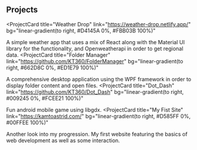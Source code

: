 ## Projects

<ProjectCard
  title="Weather Drop"
  link="https://weather-drop.netlify.app/"
  bg="linear-gradient(to right, #D4145A 0%, #FBB03B 100%)"
>
  A simple weather app that uses a mix of React along with the Material UI library for the functionality, and Openweatherapi in order to get regional data.
</ProjectCard>
<ProjectCard
  title="Folder Manager"
  link="https://github.com/KT360/FolderManager"
  bg="linear-gradient(to right, #662D8C 0%, #ED1E79 100%)"
>
  A comprehensive desktop application using the WPF framework in order to display folder content and open files.
</ProjectCard>
<ProjectCard
  title="Dot_Dash"
  link="https://github.com/KT360/Dot_Dash"
  bg="linear-gradient(to right, #009245 0%, #FCEE21 100%)"
>
  Fun android mobile game using libgdx.
</ProjectCard>
<ProjectCard
  title="My Fist Site"
  link="https://kamtoastrid.com/"
  bg="linear-gradient(to right, #D585FF 0%, #00FFEE 100%)"
>
  Another look into my progression. My first website featuring the basics of web development as well as some interaction.
</ProjectCard>
